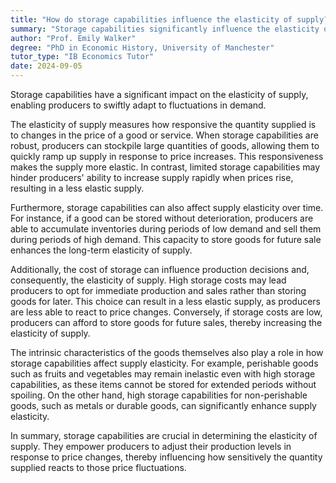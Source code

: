 ```yaml
---
title: "How do storage capabilities influence the elasticity of supply?"
summary: "Storage capabilities significantly influence the elasticity of supply by allowing producers to respond quickly to changes in demand."
author: "Prof. Emily Walker"
degree: "PhD in Economic History, University of Manchester"
tutor_type: "IB Economics Tutor"
date: 2024-09-05
---
```


Storage capabilities have a significant impact on the elasticity of supply, enabling producers to swiftly adapt to fluctuations in demand.

The elasticity of supply measures how responsive the quantity supplied is to changes in the price of a good or service. When storage capabilities are robust, producers can stockpile large quantities of goods, allowing them to quickly ramp up supply in response to price increases. This responsiveness makes the supply more elastic. In contrast, limited storage capabilities may hinder producers' ability to increase supply rapidly when prices rise, resulting in a less elastic supply.

Furthermore, storage capabilities can also affect supply elasticity over time. For instance, if a good can be stored without deterioration, producers are able to accumulate inventories during periods of low demand and sell them during periods of high demand. This capacity to store goods for future sale enhances the long-term elasticity of supply.

Additionally, the cost of storage can influence production decisions and, consequently, the elasticity of supply. High storage costs may lead producers to opt for immediate production and sales rather than storing goods for later. This choice can result in a less elastic supply, as producers are less able to react to price changes. Conversely, if storage costs are low, producers can afford to store goods for future sales, thereby increasing the elasticity of supply.

The intrinsic characteristics of the goods themselves also play a role in how storage capabilities affect supply elasticity. For example, perishable goods such as fruits and vegetables may remain inelastic even with high storage capabilities, as these items cannot be stored for extended periods without spoiling. On the other hand, high storage capabilities for non-perishable goods, such as metals or durable goods, can significantly enhance supply elasticity.

In summary, storage capabilities are crucial in determining the elasticity of supply. They empower producers to adjust their production levels in response to price changes, thereby influencing how sensitively the quantity supplied reacts to those price fluctuations.
    